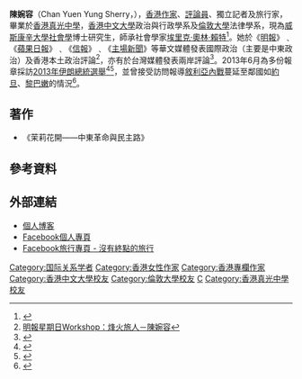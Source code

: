 {{Distinguish|text = 居於法國的台灣作家陳婉容}}

{{Infobox person
| name = 陳婉容
| birth_date = {{birth date and age|1985|12|11}}
| birth_place = {{HKG-1945}}
| english_name = Chan Yuen Yung Sherry
| occupation = 作家、評論員、獨立記者、[[傳媒工作者|傳媒工作者]]及旅行家
| spouse = 
| website = {{URL|http://www.sherrychan.net/}}<br />{{URL|https://theinitium.com/tags/_446/}}<br />{{URL|https://twitter.com/sherrychanyy/}}
| signature = 
| footnotes = 
| partner = 
| residence = 
| educate = * [[香港中文大學|香港中文大學]]政治與行政學系
* [[倫敦大學|倫敦大學]]法律學系
* [[威斯康辛大學麥迪遜分校|威斯康辛大學]]社會學系
}}

'''陳婉容'''（Chan Yuen Yung Sherry，{{bd|1985年|12月11日|}}），[[香港|香港]][[作家|作家]]、[[評論員|評論員]]、獨立記者及旅行家，畢業於[[香港真光中學|香港真光中學]]，[[香港中文大學|香港中文大學]]政治與行政學系及[[倫敦大學|倫敦大學]]法律學系，現為[[威斯康辛大學麥迪遜分校|威斯康辛大學]][[社會學|社會學]]博士研究生，師承社會學家[[埃里克·奧林·賴特|埃里克·奧林·賴特]]<ref>{{cite news |author1=陳婉容 |title=關於愛，社會學家 Erik Olin Wright 告訴我的事 |url=https://theinitium.com/article/20190224-opinion-in-memory-of-erik/ |publisher=端傳媒 |date=2019-02-24}}</ref>。她於《[[明報|明報]]》﹑《[[蘋果日報|蘋果日報]]》﹑《[[信報|信報]]》﹑《[[主場新聞|主場新聞]]》等華文媒體發表國際政治（主要是中東政治）及香港本土政治評論<ref>[http://www.pentoy.hk/%E8%A8%AA%E5%95%8F%EF%BC%8F%E5%B0%8D%E8%AB%87/h69/2013/08/20/%E4%BD%95%E9%9B%AA%E7%91%A9%EF%BC%9A%E7%83%BD%E7%81%AB%E6%97%85%E4%BA%BA/ 明報星期日Workshop：烽火旅人－陳婉容]{{dead link|date=2018年5月 |bot=InternetArchiveBot |fix-attempted=yes }}</ref>，亦有於台灣媒體發表兩岸評論<ref>{{Cite web |url=http://www.kpwan.com/news/viewNewsPost.do?id=777 |title=兩岸公評網 - 台灣從不曾完結的掙扎 |accessdate=2013-12-21 |archive-date=2013-12-24 |archive-url=https://web.archive.org/web/20131224113100/http://www.kpwan.com/news/viewNewsPost.do?id=777 |dead-url=no }}</ref>。2013年6月為多份報章採訪[[2013年伊朗總統選舉|2013年伊朗總統選舉]]<ref>{{Cite web |url=http://hk.apple.nextmedia.com/international/art/20130613/18295469/ |title=蘋果日報：伊朗大選 改革派的曙光與危機 |accessdate=2013-12-17 |archive-date=2013-12-17 |archive-url=https://web.archive.org/web/20131217091836/http://hk.apple.nextmedia.com/international/art/20130613/18295469 |dead-url=no }}</ref><ref>{{Cite web |url=http://hk.apple.nextmedia.com/international/art/20130614/18296467/ |title=蘋果日報：保守勢力強大魯哈尼縱上台無助改革《蘋果日報》2013年6月14日 |accessdate=2013年12月17日 |archive-date=2013年12月17日 |archive-url=https://web.archive.org/web/20131217091946/http://hk.apple.nextmedia.com/international/art/20130614/18296467 |dead-url=no }}</ref>，並曾接受訪問報導[[敘利亞內戰|敘利亞內戰]]蔓延至鄰國如[[約旦|約旦]]、[[黎巴嫩|黎巴嫩]]的情況<ref>{{Cite web |url=http://programme.rthk.hk/channel/radio/programme.php?name=radio1%2FWorld_in_a_Nutshell&p=4469&e=230845&d=2013-08-31&m=episode%2F |title=香港電台：《專題》：走過敘利亞附近的烽火大地 (陳婉容) |accessdate=2020-09-21 |archive-date=2016-08-21 |archive-url=https://web.archive.org/web/20160821003821/http://programme.rthk.hk/channel/radio/programme.php?name=radio1%2FWorld_in_a_Nutshell&p=4469&e=230845&d=2013-08-31&m=episode%2F |dead-url=no }}</ref>。

==著作==
*《茉莉花開——中東革命與民主路》

== 參考資料 ==
<references/>

== 外部連結 ==
*[http://www.sherrychan.net/ 個人博客] {{Wayback|url=http://www.sherrychan.net/ |date=20131221211209 }}
*[https://zh-hk.facebook.com/sherrychanyy Facebook個人專頁]
*[https://zh-hk.facebook.com/sherryvagabond Facebook旅行專頁 - 沒有終點的旅行]

{{DEFAULTSORT:chen wanrong}}
[[Category:国际关系学者|Category:国际关系学者]]
[[Category:香港女性作家|Category:香港女性作家]]
[[Category:香港專欄作家|Category:香港專欄作家]]
[[Category:香港中文大學校友|Category:香港中文大學校友]]
[[Category:倫敦大學校友|Category:倫敦大學校友]]
[[Category:威斯康辛大學麥迪遜分校校友|C]]
[[Category:香港真光中學校友|Category:香港真光中學校友]]